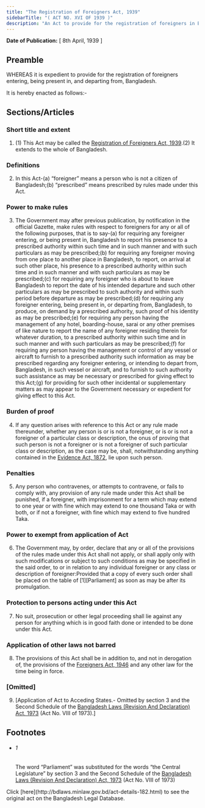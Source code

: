 ```yaml
---
title: "The Registration of Foreigners Act, 1939"
sidebarTitle: "( ACT NO. XVI OF 1939 )"
description: "An Act to provide for the registration of foreigners in Bangladesh. ♣"
---
```


**Date of Publication:** [ 8th April, 1939 ]

## Preamble

WHEREAS it is expedient to provide for the registration of foreigners entering, being present in, and departing from, Bangladesh.

It is hereby enacted as follows:-

## Sections/Articles

### Short title and extent

1. (1) This Act may be called the [Registration of Foreigners Act, 1939](/laws/act-182 "Registration of Foreigners Act, 1939").(2) It extends to the whole of Bangladesh.

### Definitions

2. In this Act-(a) “foreigner” means a person who is not a citizen of Bangladesh;(b) “prescribed” means prescribed by rules made under this Act.

### Power to make rules

3. The Government may after previous publication, by notification in the official Gazette, make rules with respect to foreigners for any or all of the following purposes, that is to say-(a) for requiring any foreigner entering, or being present in, Bangladesh to report his presence to a prescribed authority within such time and in such manner and with such particulars as may be prescribed;(b) for requiring any foreigner moving from one place to another place in Bangladesh, to report, on arrival at such other place, his presence to a prescribed authority within such time and in such manner and with such particulars as may be prescribed;(c) for requiring any foreigner who is about to leave Bangladesh to report the date of his intended departure and such other particulars as may be prescribed to such authority and within such period before departure as may be prescribed;(d) for requiring any foreigner entering, being present in, or departing from, Bangladesh, to produce, on demand by a prescribed authority, such proof of his identity as may be prescribed;(e) for requiring any person having the management of any hotel, boarding-house, sarai or any other premises of like nature to report the name of any foreigner residing therein for whatever duration, to a prescribed authority within such time and in such manner and with such particulars as may be prescribed;(f) for requiring any person having the management or control of any vessel or aircraft to furnish to a prescribed authority such information as may be prescribed regarding any foreigner entering, or intending to depart from, Bangladesh, in such vessel or aircraft, and to furnish to such authority such assistance as may be necessary or prescribed for giving effect to this Act;(g) for providing for such other incidental or supplementary matters as may appear to the Government necessary or expedient for giving effect to this Act.

### Burden of proof

4. If any question arises with reference to this Act or any rule made thereunder, whether any person is or is not a foreigner, or is or is not a foreigner of a particular class or description, the onus of proving that such person is not a foreigner or is not a foreigner of such particular class or description, as the case may be, shall, notwithstanding anything contained in the [Evidence Act, 1872](/laws/act-24 "Evidence Act, 1872"), lie upon such person.

### Penalties

5. Any person who contravenes, or attempts to contravene, or fails to comply with, any provision of any rule made under this Act shall be punished, if a foreigner, with imprisonment for a term which may extend to one year or with fine which may extend to one thousand Taka or with both, or if not a foreigner, with fine which may extend to five hundred Taka.

### Power to exempt from application of Act

6. The Government may, by order, declare that any or all of the provisions of the rules made under this Act shall not apply, or shall apply only with such modifications or subject to such conditions as may be specified in the said order, to or in relation to any individual foreigner or any class or description of foreigner:Provided that a copy of every such order shall be placed on the table of [1][Parliament] as soon as may be after its promulgation.

### Protection to persons acting under this Act

7. No suit, prosecution or other legal proceeding shall lie against any person for anything which is in good faith done or intended to be done under this Act.

### Application of other laws not barred

8. The provisions of this Act shall be in addition to, and not in derogation of, the provisions of the [Foreigners Act, 1946](/laws/act-216 "Foreigners Act, 1946") and any other law for the time being in force.

### [Omitted]

9. [Application of Act to Acceding States.- Omitted by section 3 and the Second Schedule of the [Bangladesh Laws (Revision And Declaration) Act, 1973](/laws/act-430 "Bangladesh Laws (Revision And Declaration) Act, 1973") (Act No. VIII of 1973).]

## Footnotes

- ###### 1

  The word “Parliament” was substituted for the words “the Central Legislature” by section 3 and the Second Schedule of the [Bangladesh Laws (Revision And Declaration) Act, 1973](/laws/act-430 "Bangladesh Laws (Revision And Declaration) Act, 1973") (Act No. VIII of 1973)

<Note>
  Click [here](http://bdlaws.minlaw.gov.bd/act-details-182.html) to see the original act on the Bangladesh Legal Database.
</Note>
